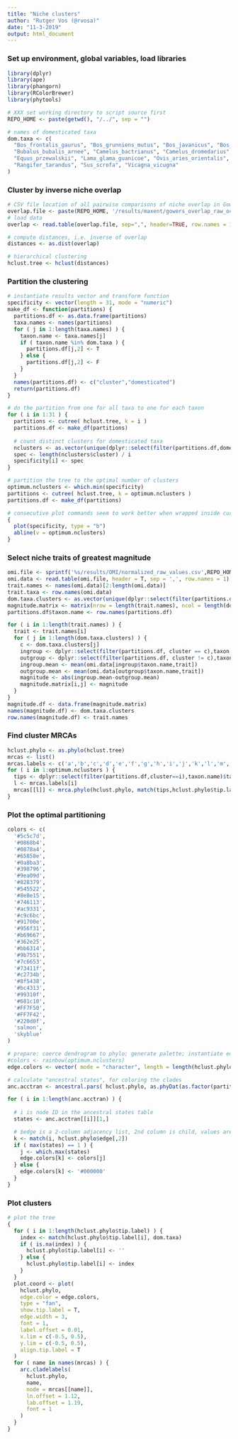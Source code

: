 ```yaml
---
title: "Niche clusters"
author: "Rutger Vos (@rvosa)"
date: "11-3-2019"
output: html_document
---
```


### Set up environment, global variables, load libraries

```r
library(dplyr)
library(ape)
library(phangorn)
library(RColorBrewer)
library(phytools)

# XXX set working directory to script source first
REPO_HOME <- paste(getwd(), "/../", sep = "")

# names of domesticated taxa
dom.taxa <- c(
  "Bos_frontalis_gaurus", "Bos_grunniens_mutus", "Bos_javanicus", "Bos_taurus_primigenius",
  "Bubalus_bubalis_arnee", "Camelus_bactrianus", "Camelus_dromedarius", "Capra_hircus_aegagrus",
  "Equus_przewalskii", "Lama_glama_guanicoe", "Ovis_aries_orientalis",
  "Rangifer_tarandus", "Sus_scrofa", "Vicagna_vicugna"
)
```

### Cluster by inverse niche overlap

```r
# CSV file location of all pairwise comparisons of niche overlap in Gowers's D
overlap.file <- paste(REPO_HOME, '/results/maxent/gowers_overlap_raw_occurencepoints.csv', sep = '')
# load data
overlap <- read.table(overlap.file, sep=",", header=TRUE, row.names = 1)

# compute distances, i.e. inverse of overlap
distances <- as.dist(overlap)

# hierarchical clustering
hclust.tree <- hclust(distances)

```


### Partition the clustering

```r
# instantiate results vector and transform function
specificity <- vector(length = 31, mode = "numeric")
make_df <- function(partitions) {
  partitions.df <- as.data.frame(partitions)
  taxa.names <- names(partitions)
  for ( j in 1:length(taxa.names) ) {
    taxon.name <- taxa.names[j]
    if ( taxon.name %in% dom.taxa ) {
      partitions.df[j,2] <- T
    } else {
      partitions.df[j,2] <- F
    }
  }  
  names(partitions.df) <- c("cluster","domesticated")
  return(partitions.df)
}

# do the partition from one for all taxa to one for each taxon
for ( i in 1:31 ) {
  partitions <- cutree( hclust.tree, k = i )
  partitions.df <- make_df(partitions)
  
  # count distinct clusters for domesticated taxa
  nclusters <- as.vector(unique(dplyr::select(filter(partitions.df,domesticated), cluster)))
  spec <- length(nclusters$cluster) / i
  specificity[i] <- spec
}

# partition the tree to the optimal number of clusters
optimum.nclusters <- which.min(specificity)
partitions <- cutree( hclust.tree, k = optimum.nclusters )
partitions.df <- make_df(partitions)

# consecutive plot commands seem to work better when wrapped inside curly braces
{
  plot(specificity, type = "b")
  abline(v = optimum.nclusters)
}
```

### Select niche traits of greatest magnitude

```r
omi.file <- sprintf('%s/results/OMI/normalized_raw_values.csv',REPO_HOME)
omi.data <- read.table(omi.file, header = T, sep = ',', row.names = 1)
trait.names <- names(omi.data)[2:length(omi.data)]
trait.taxa <- row.names(omi.data)
dom.taxa.clusters <- as.vector(unique(dplyr::select(filter(partitions.df,domesticated),cluster)))$cluster
magnitude.matrix <- matrix(nrow = length(trait.names), ncol = length(dom.taxa.clusters))
partitions.df$taxon.name <- row.names(partitions.df)

for ( i in 1:length(trait.names) ) {
  trait <- trait.names[i]
  for ( j in 1:length(dom.taxa.clusters) ) {
    c <- dom.taxa.clusters[j]
    ingroup <- dplyr::select(filter(partitions.df, cluster == c),taxon.name)
    outgroup <- dplyr::select(filter(partitions.df, cluster != c),taxon.name)
    ingroup.mean <- mean(omi.data[ingroup$taxon.name,trait])
    outgroup.mean <- mean(omi.data[outgroup$taxon.name,trait])
    magnitude <- abs(ingroup.mean-outgroup.mean)
    magnitude.matrix[i,j] <- magnitude
  }  
}
magnitude.df <- data.frame(magnitude.matrix)
names(magnitude.df) <- dom.taxa.clusters
row.names(magnitude.df) <- trait.names
```

### Find cluster MRCAs
```r
hclust.phylo <- as.phylo(hclust.tree)
mrcas <- list()
mrcas.labels <- c('a','b','c','d','e','f','g','h','i','j','k','l','m','n','o','p','q','r','s','t','u','v','w','x','y','z', 'az', 'bz', 'cz', 'dz', 'ez', 'fz')
for ( i in 1:optimum.nclusters ) {
  tips <- dplyr::select(filter(partitions.df,cluster==i),taxon.name)$taxon.name
  l <- mrcas.labels[i]
  mrcas[[l]] <- mrca.phylo(hclust.phylo, match(tips,hclust.phylo$tip.label))
}
```

### Plot the optimal partitioning

```r
colors <- c(
  '#5c5c7d',
  '#0868b4',
  '#0878a4',
  '#65858e',
  '#0a8ba3',
  '#398796',
  '#9ea09d',
  '#828379',
  '#545522',
  '#8e8e15',
  '#746113',
  '#ac9331',
  '#c9c6bc',
  '#91700e',
  '#956f31',
  '#b69667',
  '#362e25',
  '#bb6314',
  '#9b7551',
  '#7c6653',
  '#73411f',
  '#c2734b',
  '#8f5438',
  '#bc4313',
  '#99310f',
  '#681c10',
  '#FF7F50',
  '#FF7F42',
  '#220d0f', 
  'salmon',
  'skyblue'
)

# prepare: coerce dendrogram to phylo; generate palette; instantiate edge color vector
#colors <- rainbow(optimum.nclusters)
edge.colors <- vector( mode = "character", length = length(hclust.phylo$edge.length) )

# calculate "ancestral states", for coloring the clades
anc.acctran <- ancestral.pars( hclust.phylo, as.phyDat(as.factor(partitions)), "ACCTRAN" )

for ( i in 1:length(anc.acctran) ) {
  
  # i is node ID in the ancestral states table
  states <- anc.acctran[[i]][1,]

  # $edge is a 2-column adjacency list, 2nd column is child, values are node IDs
  k <- match(i, hclust.phylo$edge[,2])
  if ( max(states) == 1 ) {
    j <- which.max(states)
    edge.colors[k] <- colors[j]
  } else {
    edge.colors[k] <- '#000000'
  }
}
```

### Plot clusters

```r
# plot the tree
{
  for ( i in 1:length(hclust.phylo$tip.label) ) {
    index <- match(hclust.phylo$tip.label[i], dom.taxa)
    if ( is.na(index) ) {
      hclust.phylo$tip.label[i] <- ''
    } else {
      hclust.phylo$tip.label[i] <- index
    }
  }
  plot.coord <- plot(
    hclust.phylo, 
    edge.color = edge.colors, 
    type = "fan", 
    show.tip.label = T,
    edge.width = 3,
    font = 1,
    label.offset = 0.01,
    x.lim = c(-0.5, 0.5),
    y.lim = c(-0.5, 0.5),
    align.tip.label = T
  )
  for ( name in names(mrcas) ) {
    arc.cladelabels(
      hclust.phylo, 
      name, 
      node = mrcas[[name]], 
      ln.offset = 1.12, 
      lab.offset = 1.19,
      font = 1
    )
  }
}

```
